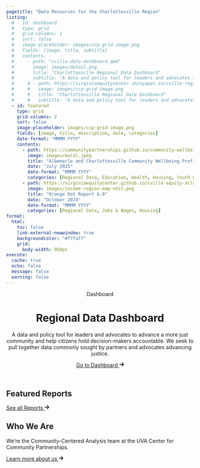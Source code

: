 ```yaml
---
pagetitle: "Data Resources for the Charlottesville Region"
listing: 
  # - id: dashboard
  #   type: grid
  #   grid-columns: 1
  #   sort: false
  #   image-placeholder: images/ccp-grid-image.png
  #   fields: [image, title, subtitle]
  #   contents: 
  #     - path: "cville-data-dashboard.qmd"
  #       image: images/detail.png
  #       title: "Charlottesville Regional Data Dashboard"
  #       subtitle: "A data and policy tool for leaders and advocates to advance a more just community and help citizens hold decision-makers accountable."
  #     # - path: https://virginiaequitycenter.shinyapps.io/cville-region/
  #     #   image: images/ccp-grid-image.png
  #     #   title: "Charlottesville Regional Data Dashboard"
  #     #   subtitle: "A data and policy tool for leaders and advocates to advance a more just community and help citizens hold decision-makers accountable."
  - id: featured
    type: grid
    grid-columns: 2
    sort: false
    image-placeholder: images/ccp-grid-image.png
    fields: [image, title, description, date, categories]
    date-format: "MMMM YYYY"
    contents:
      - path: https://communitypartnerships.github.io/community-wellbeing/
        image: images/mural.jpeg
        title: "Albemarle and Charlottesville Community Wellbeing Profiles"
        date: "July 2025"
        date-format: "MMMM YYYY"
        categories: [Regional Data, Education, Health, Housing, Youth & Families]
      - path: https://virginiaequitycenter.github.io/cville-equity-atlas/reports/orange-dot-6/
        image: images/income-region-map-edit.png
        title: "Orange Dot Report 6.0"
        date: "October 2024"
        date-format: "MMMM YYYY"
        categories: [Regional Data, Jobs & Wages, Housing]
format:
  html:
    toc: false
    link-external-newwindow: true
    backgroundcolor: "#f7faff"
    grid:
      body-width: 950px
execute:
  cache: true
  echo: false
  message: false
  warning: false
---
```


<header id="title-block-header" class="quarto-title-block default page-columns page-full" style="top: calc(-14px - 1rem);">
<div class="quarto-title-banner page-columns page-full home-banner">
<div class="quarto-title column-body">
<div class="hero-container">
<div class="post-update-text">
<div class="heading">Dashboard</div>
<div class="line"></div>
<h1 class="banner-title"><span>Regional Data Dashboard</span></h1>
<p class="description">A data and policy tool for leaders and advocates to advance a more just community and help citizens hold decision-makers accountable. We seek to pull together data commonly sought by partners and advocates advancing justice.</p>
<a class="post-link" href="cville-data-dashboard.qmd">
<span>Go to Dashboard </span>
<svg xmlns="http://www.w3.org/2000/svg" height="1em" viewBox="0 0 448 512"><path d="M438.6 278.6c12.5-12.5 12.5-32.8 0-45.3l-160-160c-12.5-12.5-32.8-12.5-45.3 0s-12.5 32.8 0 45.3L338.8 224 32 224c-17.7 0-32 14.3-32 32s14.3 32 32 32l306.7 0L233.4 393.4c-12.5 12.5-12.5 32.8 0 45.3s32.8 12.5 45.3 0l160-160z"></path></svg>
</a>
</div>               
</div>
</div>
</div>
</header>


## Featured Reports

::: {#featured}
:::

<a class="post-link" href="reports.qmd">
<span>See all Reports </span>
<svg xmlns="http://www.w3.org/2000/svg" height="1em" viewBox="0 0 448 512"><path d="M438.6 278.6c12.5-12.5 12.5-32.8 0-45.3l-160-160c-12.5-12.5-32.8-12.5-45.3 0s-12.5 32.8 0 45.3L338.8 224 32 224c-17.7 0-32 14.3-32 32s14.3 32 32 32l306.7 0L233.4 393.4c-12.5 12.5-12.5 32.8 0 45.3s32.8 12.5 45.3 0l160-160z"></path></svg>
</a>
        
## Who We Are

We're the Community-Centered Analysis team at the UVA Center for Community Partnerships.

<a class="post-link" href="https://communitypartnerships.virginia.edu/community-centered-analysis">
<span> Learn more about us </span>
<svg xmlns="http://www.w3.org/2000/svg" height="1em" viewBox="0 0 448 512"><path d="M438.6 278.6c12.5-12.5 12.5-32.8 0-45.3l-160-160c-12.5-12.5-32.8-12.5-45.3 0s-12.5 32.8 0 45.3L338.8 224 32 224c-17.7 0-32 14.3-32 32s14.3 32 32 32l306.7 0L233.4 393.4c-12.5 12.5-12.5 32.8 0 45.3s32.8 12.5 45.3 0l160-160z"></path></svg>
</a>